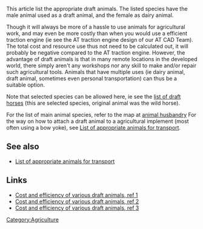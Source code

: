 This article list the appropriate draft animals. The listed species have the male animal used as a draft animal, and the female as dairy animal.

Though it will always be more of a hassle to use animals for agricultural work, and may even be more costly than when you would use a efficient traction engine (ie see the AT traction engine design of our AT CAD Team). The total cost and resource use thus not need to be calculated out, it will probably be negative compared to the AT traction engine. However, the advantage of draft animals is that in many remote locations in the developed world, there simply aren't any workshops nor any skill to make and/or repair such agricultural tools. Animals that have multiple uses (ie dairy animal, draft animal, sometimes even personal transportation) can thus be a suitable option.

Note that selected species can be allowed here, ie see the [[List of draft horse breeds|list of draft horses]] (this are selected species, original animal was the wild horse).

For the list of main animal species, refer to the map at [[animal husbandry]]
For the way on how to attach a draft animal to a agricultural implement (most often using a bow yoke), see [[List of appropriate animals for transport]].

==See also==
* [[List of appropriate animals for transport]]

==Links==
* [https://attra.ncat.org/attra-pub/viewhtml.php?id=259 Cost and efficiency of various draft animals, ref 1]
* [http://www.fastonline.org/CD3WD_40/CD3WD/APPRTECH/G01ANE/EN/B39_5.HTM Cost and efficiency of various draft animals, ref 2]
*[http://www.permies.com/t/7365/horses-donkeys-mules/draft-animal Cost and efficiency of various draft animals, ref 3]

[[Category:Agriculture]]